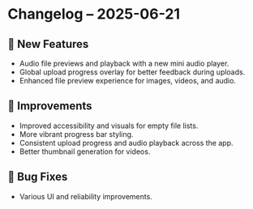 # Changelog – 2025-06-21

## 🚀 New Features

- Audio file previews and playback with a new mini audio player.
- Global upload progress overlay for better feedback during uploads.
- Enhanced file preview experience for images, videos, and audio.

## 🌟 Improvements

- Improved accessibility and visuals for empty file lists.
- More vibrant progress bar styling.
- Consistent upload progress and audio playback across the app.
- Better thumbnail generation for videos.

## 🐞 Bug Fixes

- Various UI and reliability improvements.
